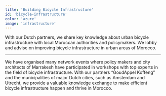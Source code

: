 ```yaml
---
title: 'Building Bicycle Infrastructure'
id: 'bicycle-infrastructure'
color: 'azure'
image: 'infrastructure'
---
```


With our Dutch partners, we share key knowledge about urban bicycle infrastructure with local Moroccan authorities and policymakers.
We lobby and advise on improving bicycle infrastructure in urban areas of Morocco.

---

We have organised many network events where policy makers and city architects of Marrakesh
have participated in workshops with top experts in the field of bicycle infrastructure.
With our partners “GoudAppel Koffeng” and the municipalities of major Dutch cities, such as Amsterdam and Utrecht,
we provide a valuable knowledge exchange to make efficient bicycle infrastructure happen and thrive in Morocco.
